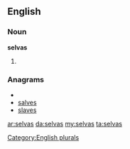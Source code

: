 ==English==

===Noun===
'''selvas'''

# {{plural of|[[selva]]}}

===Anagrams===
* {{alphagram|aelssv}}
* [[salves#English|salves]]
* [[slaves#English|slaves]]

[[Category:English plurals]]

[[ar:selvas]]
[[da:selvas]]
[[my:selvas]]
[[ta:selvas]]